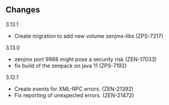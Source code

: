 == Changes ==

;3.13.1
* Create migration to add new volume zenjmx-libs (ZPS-7217)

;3.13.0
* zenjmx port 9988 might pose a security risk (ZEN-17033)
* fix build of the zenpack on java 11 (ZPS-7192)

;3.12.1
* Create events for XML-RPC errors. (ZEN-21392)
* Fix reporting of unexpected errors. (ZEN-21472)
